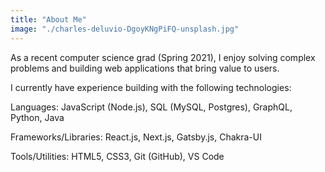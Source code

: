 ```yaml
---
title: "About Me"
image: "./charles-deluvio-DgoyKNgPiFQ-unsplash.jpg"
---
```



As a recent computer science grad (Spring 2021), I enjoy solving complex problems and building web applications that bring value to users.

I currently have experience building with the following technologies:

Languages: JavaScript (Node.js), SQL (MySQL, Postgres), GraphQL, Python, Java

Frameworks/Libraries: React.js, Next.js, Gatsby.js, Chakra-UI

Tools/Utilities: HTML5, CSS3, Git (GitHub), VS Code
